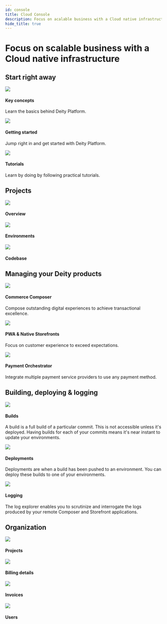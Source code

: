 ```yaml
---
id: console
title: Cloud Console
description: Focus on acalable business with a Cloud native infrastructure.
hide_title: true
---
```



<h1 className="headline mb20">Focus on scalable business with a Cloud native infrastructure</h1>


<StartContent />

## Start right away

<div className="flex mb100 brighten">
  <Card to="/docs/console/key-concepts">
    <img src="/img/icons/info.svg" />
    <h4>Key concepts</h4>
    <p>Learn the basics behind Deity Platform.</p>
  </Card>
  <Card to="/docs/console/getting-started/sign-up">
    <img src="/img/icons/lightning.svg" />
    <h4>Getting started</h4>
    <p>Jump right in and get started with Deity Platform.</p>
  </Card>
  <Card to="/docs/platform/support/tutorials">
    <img src="/img/icons/lightbulb.svg" />
    <h4>Tutorials</h4>
    <p>Learn by doing by following practical tutorials.</p>
  </Card>
</div>

## Projects

<div className="flex mb80 brighten">
  <Card to="/docs/console/project-settings/overview">
    <img src="/img/icons/folders.svg" />
    <h4>Overview</h4>
    <p></p>
  </Card>
  <Card to="/docs/console/project-settings/environments">
    <img src="/img/icons/cloud.svg" />
    <h4>Environments</h4>
    <p></p>
  </Card>
  <Card to="/docs/console/project-settings/codebase">
    <img src="/img/icons/gitfork.svg" />
    <h4>Codebase</h4>
    <p></p>
  </Card>
</div>

## Managing your Deity products

<div className="flex mb100 brighten">
  <Card to="/docs/console/composer">
    <img src="/img/icons/ticker.svg" />
    <h4>Commerce Composer</h4>
    <p>Compose outstanding digital experiences to achieve transactional excellence.</p>
  </Card>
  <Card to="/docs/console/storefront">
    <img src="/img/icons/shop.svg" />
    <h4>PWA & Native Storefronts</h4>
    <p>Focus on customer experience to exceed expectations.</p>
  </Card>
  <Card to="/docs/console/payments">
    <img src="/img/icons/coins.svg" />
    <h4>Payment Orchestrator</h4>
    <p>Integrate multiple payment service providers to use any payment method.</p>
  </Card>
</div>

## Building, deploying & logging

<div className="flex mb80 brighten">
  <Card to="/docs/console/builds-deployments/builds">
    <img src="/img/icons/cpu.svg" />
    <h4>Builds</h4>
    <p>
      A build is a full build of a particular commit. This is not accessible unless it's deployed. Having builds for
      each of your commits means it's near instant to update your environments.
    </p>
  </Card>
  <Card to="/docs/console/builds-deployments/deployments">
    <img src="/img/icons/deployment.svg" />
    <h4>Deployments</h4>
    <p>
      Deployments are when a build has been pushed to an environment. You can deploy these builds to one of your
      environments.
    </p>
  </Card>
  <Card to="/docs/console/logs/log-entries">
    <img src="/img/icons/bug.svg" />
    <h4>Logging</h4>
    <p>
      The log explorer enables you to scrutinize and interrogate the logs produced by your remote Composer and
      Storefront applications.
    </p>
  </Card>
</div>

## Organization

<div className="flex mb80 brighten">
  <Card to="/docs/console/organization/projects">
    <img src="/img/icons/folders.svg" />
    <h4>Projects</h4>
    <p></p>
  </Card>
  <Card to="/docs/console/organization/billing-details">
    <img src="/img/icons/billing.svg" />
    <h4>Billing details</h4>
    <p></p>
  </Card>
  <Card to="/docs/console/organization/invoices">
    <img src="/img/icons/receipt.svg" />
    <h4>Invoices</h4>
    <p></p>
  </Card>
  <Card to="/docs/console/organization/users">
    <img src="/img/icons/users.svg" />
    <h4>Users</h4>
    <p></p>
  </Card>
</div>
